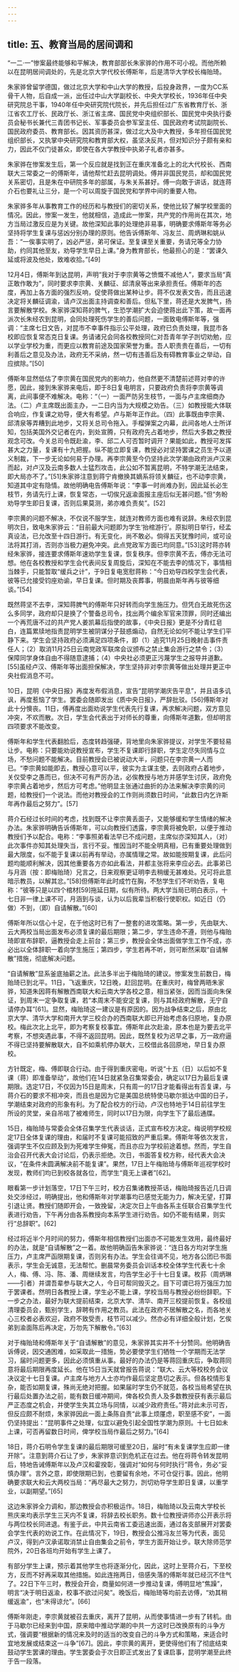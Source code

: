 ```yaml
---
---
---
```

title: 五、教育当局的居间调和
---




“一二·一”惨案最终能够和平解决，教育部部长朱家骅的作用不可小视。而他所赖以在昆明居间调处的，先是北京大学代校长傅斯年，后是清华大学校长梅贻琦。

朱家骅曾留学德国，做过北京大学和中山大学的教授，后投身政界，一度为CC系骨干人物，后自成一派，出任过中山大学副校长、中央大学校长，1936年任中央研究院总干事，1940年任中央研究院代院长，并先后担任过广东省教育厅长、浙江省农工厅长、民政厅长、浙江省主席、国民党中央组织部长、国民党中央执行委员会秘书长兼代三青团书记长、军事委员会参军室主任、国民政府考试院副院长、国民政府委员、教育部长。因其资历甚深，做过北大及中大教授，多年担任国民党组织部长，又执掌中央研究院和教育部大权，虽坚决反共，但对知识分子颇有亲和力，因此不仅门徒甚众，即使在各大学教授中执弟子礼者亦甚多。

朱家骅在惨案发生后，第一个反应就是找到正在重庆准备北上的北大代校长、西南联大三常委之一的傅斯年，请他帮忙赶去昆明调处。傅并非国民党员，却和国民党关系密切，且是朱在中研院多年的部属，与朱关系甚好。傅一向敢于讲话，就连蒋介石也要礼让三分，是一个可以周旋于国民党和学界中间的重要人物。

朱家骅多年从事教育工作的经历和与教授们的密切关系，使他比较了解学校里面的情况。因此，惨案一发生，他就相信，造成此一惨案，共产党的作用尚在其次，地方当局过激反应是为关键。故他深知此事的处理绝非易事，明确要求傅斯年等务必坚持将学生复课与惩凶分别办理的原则。他告诉傅斯年、冯友兰、周炳琳和姚从吾：“一俟事实明了，凶必严惩，弟可保证。至复课至关重要，务请兄等全力协助，约同其他至友，劝导学生早日上课。”身为教育部长，他最担心的是：“罢课久延或将波及他处，致难收拾。”[49]

12月4日，傅斯年到达昆明，声明“我对于李宗黄等之愤慨不减他人”，要求当局“真正敢作敢为”，同时要求李宗黄、关麟征、邱清泉等出来承担责任。傅斯年的态度，再加上各方面的强烈反响，促使蒋做出某种让步。蒋不仅发表文告，而且迅速决定将关麟征调渝，请卢汉出面主持调查和善后。但私下里，蒋还是大发脾气，扬言要解散学校。朱家骅深知蒋的脾气，生恐学潮扩大会迫使蒋出此下策，故一面再派次长朱经农到昆明，会同处理死伤学生的善后问题，一面致电傅斯年等，强调：“主席七日文告，对昆市不幸事件指示公平处理，政府已负责处理，我昆市各校即应恢复常态克日复课。务请诸兄会同各校教授同仁对吾青年学子剀切劝勉，应以学业学校为重，而更应以教育前途及国家荣誉为重。吾人职责贵在善后，一切有利善后之意见及办法，政府无不采纳，然一切有违善后及有碍教育事业之举动，自应摈除。”[50]

傅斯年显然低估了李宗黄在国民党内的影响力，他自然更不清楚前述蒋对李的许愿，因此，接到朱家骅来电后，即于8日复电明言，只要政府负责将李宗黄等调离，此间事便不难解决。电称：“（一）一面严防另生枝节，一面与卢主席细商办法。（二）卢主席既出面主办，一二日内当为大规模之劝告。（三）如教授能大体联合响应，作复课之劝导，便大有希望。卢与斯年正作此。（四）此事既由李宗黄、邱清泉等弄糟到此地步，又将关总司令拖入。手榴弹案之内幕，此间各地人士所详知，包括美国外交记者在内，到处宣腾，只有政府先占着地步，然后大多数之教授观念可改。今关总司令既赴渝，李、邱二人可否暂时调开？果能如此，教授可发挥甚大之力量，复课有十九把握。纵不能立即复课，教授必对坚持罢课之员生予以道义制裁，下一步无论如何易于办理。再李宗黄至今仍坚持此次学潮由政府派卢汉来而起，对卢汉及云南多数人士猛烈攻击，此公如不暂离昆明，不特学潮无法结束，即大局亦不了。”[51]朱家骅注意到蒋宁肯撤换其嫡系将领关麟征，也不动李宗黄，知道其中定有隐情。故他明确电告傅斯年说：“李事一时尚难办到，因此延长必生枝节，务请先行上课，恢复常态，一切俟兄返渝面报主座后似无甚问题。”但“务盼劝导学生即日复课，否则后果莫测，弟亦难负责矣”。[52]

李宗黄的问题不解决，不仅说不服学生，就连对教师方面也难有说辞。朱经农到昆明次日，致电朱家骅云：“目前最大问题即为学生‘抬棺游行’。原拟明日举行，经孟真设法，已允改至十四日游行。有无变化，尚不敢必。倘得五天犹豫时间，或可设法将其打消，否则亦当极力避免冲突。此点党政军方面已均同意。”[53]这时蒋亦转经朱家骅，接连要求傅斯年速劝学生复课，恢复秩序。但李宗黄不去，傅亦无法可想。他在各校教授和学生会代表间反复周旋后，深知在不能去李的情况下，事情相当棘手，只能暂取“缓兵之计”，于9日复电宽慰蒋称：“今日劝导四校学生会代表，彼等已允接受钧座劝谕，早日复课。但时期及丧葬事，明晨由斯年再与彼等细谈。”[54]

既然蒋坚不去李，深知蒋脾气的傅斯年只好转而向学生施压力。但凭白无故死伤这么多同学，政府却只是换了个警备总司令，找出两个编余军官来顶罪，同时还编出一个再荒唐不过的共产党人姜凯幕后指使的故事，《中央日报》更是不分青红皂白，连篇累牍地指责昆明学生被阴谋分子鼓惑煽动，自然无论如何不能让学生们平静下来。学生会坚持政府必须满足四项条件，即（1）追究11月25日晚射击事件责任人；（2）取消11月25日云南党政军联席会议颁布之禁止集会游行之禁令；（3）保障同学身体自由不得随意逮捕；（4）中央社必须更正污蔑学生之报导并道歉。[55]虽经卢汉、傅斯年等出面担保解决，学生坚持非对李宗黄等做出处理并更正中央社假消息不可。

10日，昆明《中央日报》再度发布假消息，宣告“昆明学潮庆告平息”，并且语多讥讽，再度惹恼了学生。罢委会随即发出《质中央日报》，严辞批驳。[56]傅斯年对此十分懊丧。11日，傅再度出面劝说学生代表先行复课，再求解决问题，双方意见冲突，不欢而散。次日，学生会代表出于对师长的尊重，向傅斯年道歉，但却明言四项要求不能改变。

傅斯年和学生代表翻脸后，态度转趋强硬，背地里向朱家骅提议，对学生不要轻易让步。电称：只要能劝说教授宣布，学生不复课即行辞职，学生定尽失同情与立场，不愁问题不能解决。目前教授会已被说动大半，问题只在李宗黄一人而已。“李宗黄如能即去，教授心意可以平，彼实为主谋主使，去则政府占着地步，关仅受李之愚而已，但决不可有严厉办法，必俟教授与地方并感学生讨厌，政府免李宗黄占着地步，然后方可考虑。”他明显主张通过曲折的办法来解决李宗黄的问题，给教授们一个说法。而他对教授会的工作则尚须数日时间，“此数日内乞许斯年再作最后之努力”。[57]

蒋介石经过长时间的考虑，找到既不让李宗黄丢面子，又能够缓和学生情绪的解决办法。朱家骅明确告诉傅斯年，可以向教授们透露，李宗黄将被免职，以便于推动教授们予以配合。电称：“李事照弟看法早已不成问题，主席似亦深知其人，（对）此次事件亦知其处理失当，言行不妥。惟因当时不能全明真相，已有重要处理做到最大限度，似不能于复课以前再有举动，亦属情理之常。故如能按期复课，此后问题均能顺利解决，因其他重要各方亦如此看法，并都主张将来李应必去。此事弟已与月涵（按：即梅贻琦）兄言之，日来观察更证明李去稍缓无甚难处。兄可将此意暗示教员，以解其忿。”[58]但傅斯年此时成竹在胸，不愁学生们不听劝告，复电称：“彼等只是以四个棺材[59]拖延日期，似有所待。两大学当局已明白表示，十七日非一律上课不可，月涵到与谈，认为以后我辈当积极行使职权。如近日（仍做）不到，（即）自请解散。”[60]

傅斯年所以信心十足，在于他这时已有了一整套的进攻策略。第一步，先由联大、云大两校当局出面发布必须复课的最后期限；第二步，学生违命不遵，则他与梅贻琦即宣布辞职，逼教授会走上前台；第三步，教授会全体出面做学生工作不成，亦必出以全体辞职一着向学生施压；第四步，学生若再不听，则可断然采取“自请解散”措施，彻底解决问题。

“自请解散”显系釜底抽薪之法。此法多半出于梅贻琦的建议。惨案发生前数日，梅贻琦已到北平。11日，飞返重庆，12日晚，赶回昆明。在重庆时，梅曾两晤朱家骅，知道朱因蒋有解散西南联大和云南大学各校之意，相当紧张，因而当面向朱保证，到周末一定争取复课，若“本周末不能安定复课，则与其经政府解散，无宁自请停办耳”[61]。显然，梅贻琦这一建议是有原因的。因为战争结束之后，原由北京大学、清华大学和南开大学三校合办的西南联大即已开始考虑各归原地，复办原校。梅此次北上北平，即为考察复校事宜。傅斯年此次赴渝，原本也是为要去北平考察，不想突遇此事，不得不返回昆明。因此，既然复校为迟早之事，万一政府逼不得已坚持要解散联大，自不如乘机停办联大，三校借此各回原地，早日复办原校。

方针既定，梅、傅即联合行动。由于得到重庆密电，听说“十五（日）以后如不复课（蒋）即准备举动”，故他们在14日就紧急召集常委会，确定以17日为最后复课期限。选定17日，不仅因为15日是周末，只有周一的17日才能看得出有否复课，与蒋介石的要求不相冲突，而且也是因为它是美国总统特使马歇尔抵达中国的日子，学潮结束对政府的形象有利。为了配合校方的行动，卢汉也特地于14日前往学生所设的灵堂，亲自吊唁了被难师生，同时以17日为限，向学生下了最后通牒。

15日，梅贻琦与常委会全体召集学生代表谈话，正式宣布校方决定。梅说明学校规定17日全体复课的理由，和届时不复课可能招致的严重后果。傅斯年等依次发言，强调学生不仅应顾及到为死难学生伸冤，而且亦应为学校前途着想。然而，学生自治会召开代表大会讨论后，仍表示拒绝。次日，书面答复校方称，经代表大会决议，“在条件未圆满解决前不能复课”。果然，17日上午梅贻琦与傅斯年巡视学校时发现，教师们均已到校各就各位，而学生“竟无上课者”[62]。

眼看第一步计划落空，17日下午三时，校方召集诸教授茶话，梅贻琦报告近几日调处交涉经过，明确提出，他和傅斯年对学潮事均已感觉无能为力，解决无望，打算引退让贤。教授们随即开会，一致挽留，决定次日上午由各系主任联合召集学生代表进行劝告，下午再分由各系教授向本系学生进行劝告。如仍不能有结果，则实行“总辞职”。[62]

经过将近半个月时间的努力，傅斯年相信教授们出面亦不可能发生效用，最终最好的办法，就是“自请解散”之一着。故他明确函告朱家骅说：“连日各方均对学生施压力，卢主席严函限期复课，否则另有办法。学生会往谒不见，地方各公团已书面表示，学生会无诚意，无法帮忙。删晨常务委员会训话本校全体学生代表七十余人，梅、傅、冯、陈、潘、周继续发言，均告学生必于十七日复课。枚荪（周炳琳——引者）并谓吾辈参与联大之人，今日可帮同毁灭之。目下可谓已将万强压力加于罢课者。然明日各教授上课，学生必不能上课，学校当局与教授必纷纷辞职。下一步之办法，最好为联大提前结束，北京大学、清华、南开三校提前恢复。各校组清理委员会，甄别学生，辞聘有作用之教员。此法在政府不居解散之名，而各地关心三校者必表欢迎，政府不致受责，枝节可以减少。然亦必有详细全般计划，乞俟弟到渝面陈后再决定，万勿先下解散令。”[63]

对于梅贻琦和傅斯年关于“自请解散”的意见，朱家骅其实并不十分赞同。他明确告诉傅说，因交通困难，如采取此一措施，势必要使学生们牺牲一个学期而无法学习，届时问题更多，因此必须慎重从事。最好的办法仍是等蒋回重庆后，争取蒋同意将最后期限再度延长。他在15日当天就曾报告蒋说：“联大、云大等校校务会议决议定十七日复课。卢主席与地方人士亦均作最后坚定恳切之表示。但各校情形复杂，能否如期复课，殊尚无绝对把握。如果届时学生仍不就范，各校当局希望在执行最后处置办法之前，能有数日缓冲期间，俾各校负责人及多数教授获有表示最后严正态度之机会，并使学生失其立场与同情，以减少政府责任。”蒋对此未示可否，但反应颇不耐烦，朱家骅因此一面上条陈自责“此事上烦厪虑，职至感不安”，一面仍坚持提出：“昆明事件之处理，似宜以避免引起全国性学潮为原则。十七日如未上课，可否再留数日时间，俾学校当局作最后之努力。”[64]

18日，蒋介石明令学生复课的最后期限可缓至20日，届时“有未复课学生应即一律开除”。注意到蒋介石让了步，朱家骅意识到危机正在过去。他在将蒋令转发昆明后，特地告诫傅斯年以及卢汉和霍揆彰，强调对“如何与何时执行”蒋令，务必“妥慎办理”。言外之意，即使限期已到，也要留有余地，不可仓促行事。因此，他明确要求联大和云大两校当局：“再尽最大之努力，剀切劝导学生即日复课，以重学业，以副期望。”[65]

这边朱家骅全力调和，那边教授会亦积极运作。18日，梅贻琦以及云南大学校长熊庆来均表示学生三天内不复课，将辞去校长职务。数十位教授讲师亦公开表示将与两位校长同进退。有鉴于此，中共云南省工委迅速出面，通过各支部展开对罢委会学生代表的劝说工作。在此情况下，19日，教授会公推冯友兰等为代表，面见卢汉，得到卢汉承诺取消禁止自由集会之前令，学生方面开始让步。联大除师范学院外，20日各班均开始有学生上课了。

有部分学生上课，预示着其他学生也将逐渐分化，因此，这时上至蒋介石，下至校方，反而不好再采取其他措施。如此连拖两日，倍感失落的傅斯年就已经沉不住气了。22日下午三时，教授会开会，商量如何进一步推动复课，傅明显地“焦躁”，明言“决于明日返渝，校事不欲过问矣”。晚饭后，梅贻琦等均前去访傅，“劝其稍缓返渝”，也“未得谅允”。[66]

傅斯年刚走，李宗黄就被召去重庆，离开了昆明，从而使事情进一步有了转机。由于马歇尔已经来到中国，原来暗中推动学潮的中共一方这时已改换原有的斗争方式，强调要“根据新的情况来及时的适当的改变自己的斗争方式和策略，来适合时宜地发展或结束这一斗争”[67]。因此，李宗黄的离开，更使得他们有了彻底结束鼓动学生罢课的理由。学生罢委会于次日即正式发出了复课启事，昆明学潮至此终于告一段落。